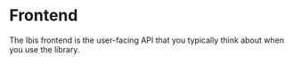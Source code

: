 # Frontend

The Ibis frontend is the user-facing API that you typically think about when you use the library.



